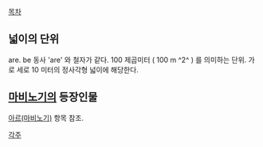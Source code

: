 [[목차]]

== 넓이의 단위 ==
are. be 동사 'are' 와 철자가 같다. 100 제곱미터 ( 100 m ^2^ ) 를 의미하는 단위. 가로 세로 10 미터의 정사각형 넓이에 해당한다.

== [[마비노기]]의 등장인물 ==
[[아르(마비노기)]] 항목 참조.

[[각주]]
